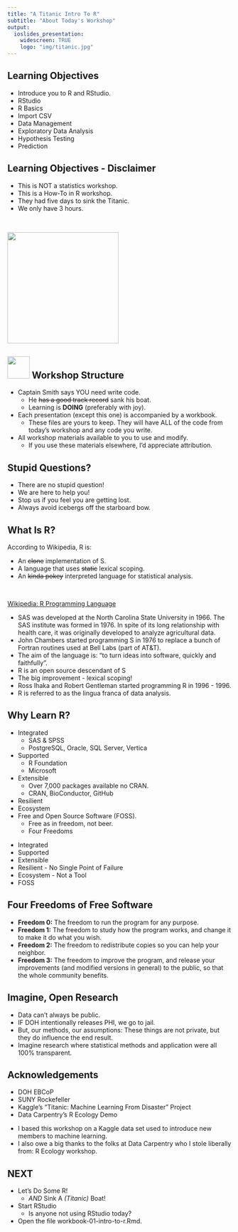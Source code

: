 ```yaml
---
title: "A Titanic Intro To R"
subtitle: "About Today's Workshop"
output:
  ioslides_presentation:
    widescreen: TRUE
    logo: "img/titanic.jpg"
---
```


## Learning Objectives

- Introduce you to R and RStudio.
- RStudio
- R Basics
- Import CSV
- Data Management
- Exploratory Data Analysis
- Hypothesis Testing
- Prediction

## Learning Objectives - Disclaimer

- This is NOT a statistics workshop.
- This is a How-To in R workshop.
- They had five days to sink the Titanic.
- We only have 3 hours.

<br/>

<img src="img/gilligan.jpg" height=250px>

## <img src="img/captain-smith-super-small.jpg" height=50px> Workshop Structure

- Captain Smith says YOU need write code.
    - He ~~has a good track record~~ sank his boat.
    - Learning is **DOING** (preferably with joy).
- Each presentation (except this one) is accompanied by a workbook.
    - These files are yours to keep. They will have ALL of the code
      from today's workshop and any code you write.
- All workshop materials available to you to use and modify.
    - If you use these materials elsewhere, I'd appreciate attribution.

## Stupid Questions?

- There are no stupid question!
- We are here to help you!
- Stop us if you feel you are getting lost.
- Always avoid icebergs off the starboard bow.

## What Is R?

According to Wikipedia, R is:

- An  ~~clone~~ implementation  of S.
- A language that uses ~~static~~ lexical  scoping.
- An  ~~kinda pokey~~ interpreted language for statistical analysis.

<br/>

[Wikipedia: R Programming Language](https://en.wikipedia.org/wiki/R_%28programming_language%29)


<div class="notes">

- SAS was developed at the North Carolina State University
  in 1966. The SAS institute was formed in 1976. In spite of its long
  relationship with health care, it was originally developed to analyze
  agricultural data.
- John Chambers started programming S in 1976 to replace a bunch of
  Fortran routines used at Bell Labs (part of AT&T).
- The aim of the language is: "to turn ideas into software, quickly
  and faithfully".
- R is an open source descendant of S
- The big improvement -  lexical scoping!
- Ross Ihaka and Robert Gentleman started programming R in 1996 - 1996.
- R is referred to as the lingua franca of data analysis.

</div>

## Why Learn R?

- Integrated
    - SAS & SPSS
    - PostgreSQL, Oracle, SQL Server, Vertica
- Supported
    - R Foundation
    - Microsoft
- Extensible
    - Over 7,000 packages available no CRAN.
    - CRAN, BioConductor, GitHub
- Resilient
- Ecosystem
- Free and Open Source Software (FOSS).
    - Free as in freedom, not beer.
    - Four Freedoms

<div class="notes">

- Integrated
- Supported
- Extensible
- Resilient - No Single Point of Failure
- Ecosystem - Not a Tool
- FOSS

</div>

## Four Freedoms of Free Software

- **Freedom 0:** The freedom to run the program for any purpose.
- **Freedom 1:** The freedom to study how the program works, and change it to make it do what you wish.
- **Freedom 2:** The freedom to redistribute copies so you can help your neighbor.
- **Freedom 3:** The freedom to improve the program, and release your
  improvements (and modified versions in general) to the public, so
  that the whole community benefits.

## Imagine, Open Research

- Data can't always be public.
- IF DOH intentionally releases PHI, we go to jail.
- But, our methods, our assumptions: These things are not private, but
  they do influence the end result.
- Imagine research where statistical methods and application were all
  100% transparent.

## Acknowledgements

- DOH EBCoP
- SUNY Rockefeller
- Kaggle's "Titanic: Machine Learning From Disaster" Project
- Data Carpentry's R Ecology Demo

<div class="notes">

- I based this workshop on a Kaggle data set used to introduce new
  members to machine learning.
- I also owe a big thanks to the folks at Data Carpentry who I stole
  liberally from: R Ecology workshop.

</div>

## NEXT

- Let's Do Some R!
    - *AND* Sink A *(Titanic)* Boat!
- Start RStudio
    - Is anyone not using RStudio today?
- Open the file workbook-01-intro-to-r.Rmd.
